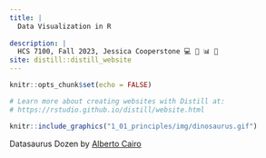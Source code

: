 ```yaml
---
title: |  
  Data Visualization in R 
  
description: |
  HCS 7100, Fall 2023, Jessica Cooperstone 💻 🧰 📊 🥳
site: distill::distill_website
---
```


```r
knitr::opts_chunk$set(echo = FALSE)

# Learn more about creating websites with Distill at:
# https://rstudio.github.io/distill/website.html

```

```r
knitr::include_graphics("1_01_principles/img/dinosaurus.gif")
```
Datasaurus Dozen by [Alberto Cairo](https://www.autodesk.com/research/publications/same-stats-different-graphs)
